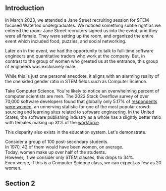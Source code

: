 
## Introduction

In March 2023, we attended a Jane Street recruiting session for STEM focused Waterloo undergraduates. 
We noticed something subtle right as we entered the room: Jane Street recruiters signed us into the event, and they were all female. 
They were setting up the room, and organized the entire event which included food, puzzles, and social networking. 

Later on in the event, we had the opportunity to talk to full-time software engineers and quantitative traders who work at the company. 
But, in contrast to the group of women who greeted us at the entrance, this group of engineers was exclusively male. 

While this is just one personal anecdote, it aligns with an alarming reality of the one sided gender ratio in STEM fields such as Computer Science.

Take Computer Science. You're likely to notice an overwhelming percent of computer scientists are men. 
The 2022 Stack Overflow survey of over 70,000 software developers found that globally only 5.17% of [respondents were women](https://survey.stackoverflow.co/2022), 
an unnerving statistic for one of the most popular crowd-sourcing and learning sites related to software engineering. 
In the United States, the software publishing industry as a whole has a slightly better ratio with females making up 31% of the [workforce](https://www.bls.gov/cps/cpsaat18.htm). 

This disparity also exists in the education system. Let's demonstrate. 

<FullPageScroller Background={FemaleCounter}>
  <div>Consider a group of 100 post-secondary students.</div>
  <div>In 1970, 42 of them would have been women, on average.</div>
  <div>Today, women make up over half of the students.</div>
  <div>However, if we consider only STEM classes, this drops to 34%.</div>
  <div>Even worse, if this is a Computer Science class, we can expect as few as 20 women.</div>
</FullPageScroller>

## Section 2

<DisasterLineGraph />
